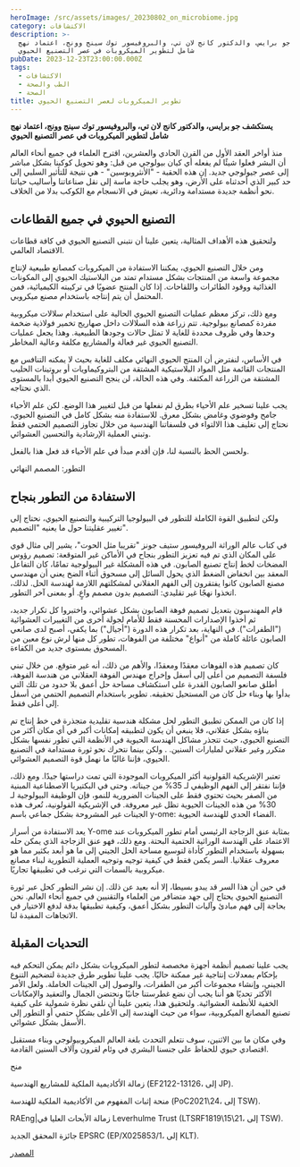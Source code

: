 ```yaml
---
heroImage: /src/assets/images/_20230802_on_microbiome.jpg
category: الاكتشافات
description: >-
  يستكشف جو برايس، والدكتور كانج لان تي، والبروفيسور توك سينج وونج، اعتماد نهج
  شامل لتطوير الميكروبات في عصر التصنيع الحيوي
pubDate: 2023-12-23T23:00:00.000Z
tags:
  - الاكتشافات
  - الطب والصحة
  - الصحة
title: تطوير الميكروبات لعصر التصنيع الحيوي
---
```


**يستكشف جو برايس، والدكتور كانج لان تي، والبروفيسور توك سينج وونج، اعتماد نهج شامل لتطوير الميكروبات في عصر التصنيع الحيوي**

منذ أواخر العقد الأول من القرن الحادي والعشرين، اقترح العلماء في جميع أنحاء العالم أن البشر فعلوا شيئًا لم يفعله أي كيان بيولوجي من قبل: وهو تحويل كوكبنا بشكل مباشر إلى عصر جيولوجي جديد. إن هذه الحقبة - "الأنثروبوسين" - هي نتيجة للتأثير السلبي إلى حد كبير الذي أحدثناه على الأرض، وهو يجلب حاجة ماسة إلى نقل صناعاتنا وأساليب حياتنا نحو أنظمة جديدة مستدامة ودائرية، تعيش في الانسجام مع الكوكب بدلا من الخلاف.

## التصنيع الحيوي في جميع القطاعات

ولتحقيق هذه الأهداف المثالية، يتعين علينا أن نتبنى التصنيع الحيوي في كافة قطاعات الاقتصاد العالمي.

ومن خلال التصنيع الحيوي، يمكننا الاستفادة من الميكروبات كمصانع طبيعية لإنتاج مجموعة واسعة من المنتجات بشكل مستدام تمتد من البلاستيك الحيوي إلى المكونات الغذائية ووقود الطائرات واللقاحات. إذا كان المنتج عضويًا في تركيبته الكيميائية، فمن المحتمل أن يتم إنتاجه باستخدام مصنع ميكروبي.

ومع ذلك، تركز معظم عمليات التصنيع الحيوي الحالية على استخدام سلالات ميكروبية مفردة كمصانع بيولوجية. تتم زراعة هذه السلالات داخل صهاريج تخمير فولاذية ضخمة وحدها وفي ظروف محددة للغاية لا تمثل حالات وجودها الطبيعية. وهذا يجعل عمليات التصنيع الحيوي غير فعالة والمشاريع مكلفة وعالية المخاطر.

في الأساس، لنفترض أن المنتج الحيوي النهائي مكلف للغاية بحيث لا يمكنه التنافس مع المنتجات القائمة مثل المواد البلاستيكية المشتقة من البتروكيماويات أو بروتينات الحليب المشتقة من الزراعة المكثفة. وفي هذه الحالة، لن ينجح التصنيع الحيوي أبدا بالمستوى الذي نحتاجه.

يجب علينا تسخير علم الأحياء بطرق لم نفعلها من قبل لتغيير هذا الوضع. لكن علم الأحياء جامح وفوضوي وغامض بشكل معرق. للاستفادة منه بشكل كامل في التصنيع الحيوي، نحتاج إلى تغليف هذا الالتواء في فلسفاتنا الهندسية من خلال تجاوز التصميم الحتمي فقط وتبني العملية الإرشادية والتحسين العشوائي.

ولحسن الحظ بالنسبة لنا، فإن أقدم مبدأ في علم الأحياء قد فعل هذا بالفعل.

التطور: المصمم النهائي

## الاستفادة من التطور بنجاح

ولكن لتطبيق القوة الكاملة للتطور في البيولوجيا التركيبية والتصنيع الحيوي، نحتاج إلى تغيير عقليتنا حول ما يعنيه "التصميم".

في كتاب عالم الوراثة البروفيسور ستيف جونز "تقريبا مثل الحوت"، يشير إلى مثال قوي على المكان الذي تم فيه تعزيز التطور بنجاح في الأماكن غير المتوقعة: تصميم رؤوس المضخات لخط إنتاج تصنيع الصابون. في هذه المشكلة غير البيولوجية تمامًا، كان التفاعل المعقد بين انخفاض الضغط الذي يحول السائل إلى مسحوق أثناء الضخ يعني أن مهندسي مصنع الصابون كانوا يفتقرون إلى الفهم العقلاني لمشكلتهم اللازمة لهندسة الحل. لذلك، اتخذوا نهجًا غير تقليدي: التصميم بدون مصمم واعٍ. أو بمعنى آخر التطور.

قام المهندسون بتعديل تصميم فوهة الصابون بشكل عشوائي، واختبروا كل تكرار جديد، ثم أخذوا الإصدارات المحسنة فقط للأمام لجولة أخرى من التغييرات العشوائية ("الطفرات"). في النهاية، بعد تكرار هذه الدورة ("أجيال") بما يكفي، أصبح لدى صانعي الصابون عائلة كاملة من "أنواع" مختلفة من الفوهات، تطور كل منها لرش نوع معين من المسحوق بمستوى جديد من الكفاءة.

كان تصميم هذه الفوهات معقدًا ومعقدًا، والأهم من ذلك، أنه غير متوقع. من خلال تبني فلسفة التصميم من أعلى إلى أسفل وإخراج مهندس الفوهة العقلاني من هندسة الفوهة، أطلق صانعو الصابون القدرة على استكشاف مساحة حل أعمق بلا حدود من تلك التي بدأوا بها وبناء حل كان من المستحيل تحقيقه. تطوير باستخدام التصميم الحتمي من أسفل إلى أعلى فقط.

إذا كان من الممكن تطبيق التطور لحل مشكلة هندسية تقليدية متجذرة في خط إنتاج تم بناؤه بشكل عقلاني، فلا ينبغي أن يكون لتطبيقه إمكانات أكبر في أي مكان أكثر من التصنيع الحيوي، حيث تتجذر مشاكل الهندسة الحيوية في الأنظمة التي تطور نفسها بشكل متكرر وغير عقلاني لمليارات السنين. . ولكن بينما نتحرك نحو ثورة مستدامة في التصنيع الحيوي، فإننا غالبًا ما نهمل قوة التصميم العشوائي.

تعتبر الإشريكية القولونية أكثر الميكروبات الموجودة التي تمت دراستها جيدًا. ومع ذلك، فإننا نفتقر إلى الفهم الوظيفي لـ 35% من جيناته. وحتى في البكتيريا الاصطناعية المبنية من الصفر بحيث تحتوي فقط على الجينات الضرورية للنمو، فإن الوظيفة البيولوجية لـ 30% من هذه الجينات الحيوية تظل غير معروفة. في الإشريكية القولونية، تُعرف هذه الجينات غير المشروحة بشكل جماعي باسم y-ome: الفضاء الحدي للهندسة الحيوية.

يعد الاستفادة من أسرار Y-ome بمثابة عنق الزجاجة الرئيسي أمام تطور الميكروبات عند الاعتماد على الهندسة الوراثية الحتمية البحتة. ومع ذلك، فهو عنق الزجاجة الذي يمكن حله بسهولة باستخدام التطور كأداة لتوسيع مساحة الحل الجيني إلى ما هو أبعد بكثير مما هو معروف عقلانيا. السر يكمن فقط في كيفية توجيه وتوجيه العملية التطورية لبناء مصانع ميكروبية بالسمات التي نرغب في تطبيقها تجاريًا.

في حين أن هذا السر قد يبدو بسيطا، إلا أنه بعيد عن ذلك. إن نشر التطور كحل عبر ثورة التصنيع الحيوي يحتاج إلى جهد متضافر من العلماء والتقنيين في جميع أنحاء العالم. نحن بحاجة إلى فهم مبادئ وآليات التطور بشكل أعمق، وكيفية تطبيقها بدقة لدفع الاختيار في الاتجاهات المفيدة لنا.

## التحديات المقبلة

يجب علينا تصميم أنظمة أجهزة مخصصة لتطور الميكروبات بشكل دائم يمكن التحكم فيه بإحكام بمعدلات إنتاجية غير ممكنة حاليًا. يجب علينا تطوير طرق جديدة لتضخيم التنوع الجيني، وإنشاء مجموعات أكبر من الطفرات، والوصول إلى الجينات الخاملة. ولعل الأمر الأكثر تحديًا هو أننا يجب أن نضع غطرستنا جانبًا ونحتضن الجمال والتعقيد والإمكانات الخفية للأنظمة العشوائية. ولتحقيق هذا، يتعين علينا أن نلقي نظرة شمولية على كيفية تصنيع المصانع الميكروبية، سواء من حيث الهندسة إلى الأعلى بشكل حتمي أو التطور إلى الأسفل بشكل عشوائي.

وفي مكان ما بين الاثنين، سوف نتعلم التحدث بلغة العالم الميكروبيولوجي وبناء مستقبل اقتصادي حيوي للحفاظ على جنسنا البشري في وئام لقرون وآلاف السنين القادمة.

منح

زمالة الأكاديمية الملكية للمشاريع الهندسية (EF2122-13126، إلى JP).

منحة إثبات المفهوم من الأكاديمية الملكية للهندسة (PoC2021\24، إلى TSW).

RAEng|زمالة الأبحاث العليا في Leverhulme Trust (LTSRF1819\15\21، إلى TSW).

جائزة المحقق الجديد EPSRC (EP/X025853/1، إلى KLT).

[المصدر](https://www.openaccessgovernment.org/article/microbe-development-for-the-biomanufacturing-age/171529/)
